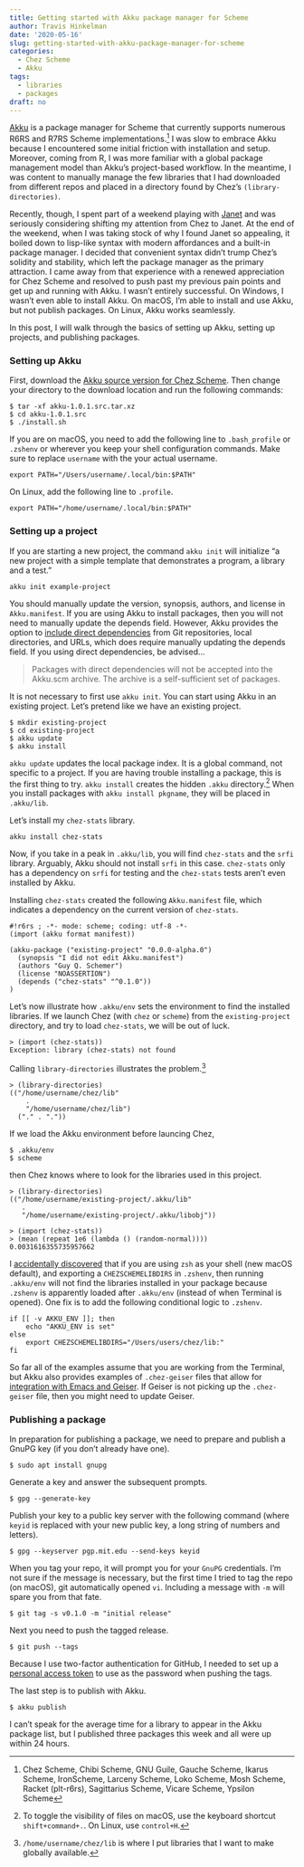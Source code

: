```yaml
---
title: Getting started with Akku package manager for Scheme
author: Travis Hinkelman
date: '2020-05-16'
slug: getting-started-with-akku-package-manager-for-scheme
categories:
  - Chez Scheme
  - Akku
tags:
  - libraries
  - packages
draft: no
---
```


[Akku](https://akkuscm.org) is a package manager for Scheme that currently supports numerous R6RS and R7RS Scheme implementations.^[Chez Scheme, Chibi Scheme, GNU Guile, Gauche Scheme, Ikarus Scheme, IronScheme, Larceny Scheme, Loko Scheme, Mosh Scheme, Racket (plt-r6rs), Sagittarius Scheme, Vicare Scheme, Ypsilon Scheme] I was slow to embrace Akku because I encountered some initial friction with installation and setup. Moreover, coming from R, I was more familiar with a global package management model than Akku's project-based workflow. In the meantime, I was content to manually manage the few libraries that I had downloaded from different repos and placed in a directory found by Chez's `(library-directories)`.

Recently, though, I spent part of a weekend playing with [Janet](https://janet-lang.org) and was seriously considering shifting my attention from Chez to Janet. At the end of the weekend, when I was taking stock of why I found Janet so appealing, it boiled down to lisp-like syntax with modern affordances and a built-in package manager. I decided that convenient syntax didn't trump Chez's solidity and stability, which left the package manager as the primary attraction. I came away from that experience with a renewed appreciation for Chez Scheme and resolved to push past my previous pain points and get up and running with Akku. I wasn't entirely successful. On Windows, I wasn't even able to install Akku. On macOS, I'm able to install and use Akku, but not publish packages. On Linux, Akku works seamlessly. 

In this post, I will walk through the basics of setting up Akku, setting up projects, and publishing packages.

### Setting up Akku

First, download the [Akku source version for Chez Scheme](https://github.com/weinholt/akku/releases). Then change your directory to the download location and run the following commands:

```
$ tar -xf akku-1.0.1.src.tar.xz
$ cd akku-1.0.1.src
$ ./install.sh
```

If you are on macOS, you need to add the following line to `.bash_profile` or `.zshenv` or wherever you keep your shell configuration commands. Make sure to replace `username` with the your actual username.

```
export PATH="/Users/username/.local/bin:$PATH"
```

On Linux, add the following line to `.profile`.

```
export PATH="/home/username/.local/bin:$PATH"
```

### Setting up a project

If you are starting a new project, the command `akku init` will initialize "a new project with a simple template that demonstrates a program, a library and a test."

```
akku init example-project
```

You should manually update the version, synopsis, authors, and license in `Akku.manifest`. If you are using Akku to install packages, then you will not need to manually update the depends field. However, Akku provides the option to [include direct dependencies](https://gitlab.com/akkuscm/akku/-/wikis/Direct-dependencies) from Git repositories, local directories, and URLs, which does require manually updating the depends field. If you using direct dependencies, be advised... 

> Packages with direct dependencies will not be accepted into the Akku.scm archive. The archive is a self-sufficient set of packages.

It is not necessary to first use `akku init`. You can start using Akku in an existing project. Let's pretend like we have an existing project.

```
$ mkdir existing-project
$ cd existing-project
$ akku update
$ akku install
```

`akku update` updates the local package index. It is a global command, not specific to a project. If you are having trouble installing a package, this is the first thing to try. `akku install` creates the hidden `.akku` directory.^[To toggle the visibility of files on macOS, use the keyboard shortcut `shift+command+.`. On Linux, use `control+H`.] When you install packages with `akku install pkgname`, they will be placed in `.akku/lib`.

Let's install my `chez-stats` library.

```
akku install chez-stats
```

Now, if you take in a peak in `.akku/lib`, you will find `chez-stats` and the `srfi` library. Arguably, Akku should not install `srfi` in this case. `chez-stats` only has a dependency on `srfi` for testing and the `chez-stats` tests aren't even installed by Akku. 

Installing `chez-stats` created the following `Akku.manifest` file, which indicates a dependency on the current version of `chez-stats`.

```
#!r6rs ; -*- mode: scheme; coding: utf-8 -*-
(import (akku format manifest))

(akku-package ("existing-project" "0.0.0-alpha.0")
  (synopsis "I did not edit Akku.manifest")
  (authors "Guy Q. Schemer")
  (license "NOASSERTION")
  (depends ("chez-stats" "^0.1.0"))
)
```

Let's now illustrate how `.akku/env` sets the environment to find the installed libraries. If we launch Chez (with `chez` or `scheme`) from the `existing-project` directory, and try to load `chez-stats`, we will be out of luck.

```
> (import (chez-stats))
Exception: library (chez-stats) not found
```

Calling `library-directories` illustrates the problem.^[`/home/username/chez/lib` is where I put libraries that I want to make globally available.] 

```
> (library-directories)
(("/home/username/chez/lib"
    .
    "/home/username/chez/lib")
  ("." . "."))
```

If we load the Akku environment before launcing Chez,

```
$ .akku/env
$ scheme
```

then Chez knows where to look for the libraries used in this project.

```
> (library-directories)
(("/home/username/existing-project/.akku/lib"
   .
   "/home/username/existing-project/.akku/libobj"))
   
> (import (chez-stats))
> (mean (repeat 1e6 (lambda () (random-normal))))
0.0031616355735957662
```

I [accidentally discovered](https://gitlab.com/akkuscm/akku/-/issues/46) that if you are using `zsh` as your shell (new macOS default), and exporting a `CHEZSCHEMELIBDIRS` in `.zshenv`, then running `.akku/env` will not find the libraries installed in your package because `.zshenv` is apparently loaded after `.akku/env` (instead of when Terminal is opened). One fix is to add the following conditional logic to `.zshenv`. 

```
if [[ -v AKKU_ENV ]]; then
    echo "AKKU_ENV is set"
else
    export CHEZSCHEMELIBDIRS="/Users/users/chez/lib:"
fi
```

So far all of the examples assume that you are working from the Terminal, but Akku also provides examples of `.chez-geiser` files that allow for [integration with Emacs and Geiser](https://gitlab.com/akkuscm/akku/-/wikis/Integration-with-Emacs-and-Geiser). If Geiser is not picking up the `.chez-geiser` file, then you might need to update Geiser. 

### Publishing a package

In preparation for publishing a package, we need to prepare and publish a GnuPG key (if you don't already have one).

```
$ sudo apt install gnupg
```

Generate a key and answer the subsequent prompts.

```
$ gpg --generate-key
```

Publish your key to a public key server with the following command (where `keyid` is replaced with your new public key, a long string of numbers and letters).

```
$ gpg --keyserver pgp.mit.edu --send-keys keyid
```

When you tag your repo, it will prompt you for your `GnuPG` credentials. I'm not sure if the message is necessary, but the first time I tried to tag the repo (on macOS), git automatically opened `vi`. Including a message with `-m` will spare you from that fate.

```
$ git tag -s v0.1.0 -m "initial release"
```

Next you need to push the tagged release.

```
$ git push --tags
```

Because I use two-factor authentication for GitHub, I needed to set up a [personal access token](https://help.github.com/en/github/authenticating-to-github/creating-a-personal-access-token-for-the-command-line) to use as the password when pushing the tags.

The last step is to publish with Akku.

```
$ akku publish
```

I can't speak for the average time for a library to appear in the Akku package list, but I published three packages this week and all were up within 24 hours.











